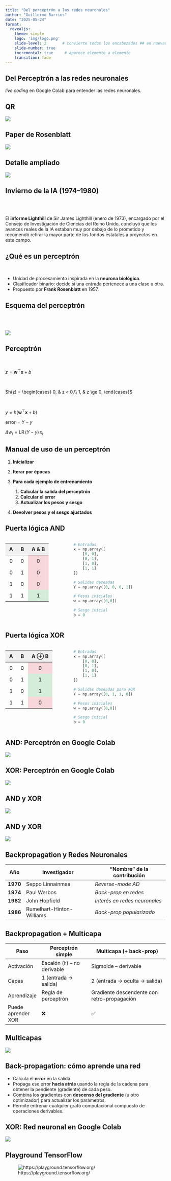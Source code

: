 ```yaml
---
title: "Del perceptrón a las redes neuronales"
author: "Guillermo Barrios"
date: "2025-05-24"
format:
  revealjs:
    theme: simple
    logo: 'img/logo.png'
    slide-level: 2       # convierte todos los encabezados ## en nuevas diapositivas
    slide-number: true
    incremental: true     # aparece elemento a elemento
    transition: fade
---
```



## Del Perceptrón a las redes neuronales {.center}
::: incremental 
_live coding_ en Google Colab para entender las redes neuronales.
:::

## QR {.center}

![](img/qrcode_altamarmx.github.io.png)

## Paper de Rosenblatt

![](img/summary_perceptron.png){ .lightbox}



## Detalle ampliado

![](img/language_translation.png){ .lightbox }

## Invierno de la IA (1974--1980)


<br>
<br>


  El **informe Lighthill** de Sir James Lighthill (enero de 1973), encargado por el Consejo de Investigación de Ciencias del Reino Unido, concluyó que los avances reales de la IA estaban muy por debajo de lo prometido y recomendó retirar la mayor parte de los fondos estatales a proyectos en este campo.


## ¿Qué es un perceptrón

<br>

- Unidad de procesamiento inspirada en la **neurona biológica**.  
- Clasificador binario: decide si una entrada pertenece a una clase u otra.  
- Propuesto por **Frank Rosenblatt** en 1957.


## Esquema del perceptrón

<br>
<br>

![](img/perceptron_scheme.png){ .lightbox}


## Perceptrón

<br>

$z = \mathbf{w}^\top \mathbf{x} + b$

<br>

$h(z) =
\begin{cases}
0, & z < 0,\\
1, & z \ge 0,
\end{cases}$

<br>

$y = h\bigl(\mathbf{w}^\top \mathbf{x} + b\bigr)$
<!-- $y = f_{w,b}(\mathbf{x}) = h\bigl(\mathbf{w}^\top \mathbf{x} + b\bigr)$ -->

<!-- ## Error y actualización -->

$\text{error}=Y−y$ 

$\Delta w_i = \mathrm{LR}\,\bigl(Y - y\bigr)\,x_i$



## Manual de uso de un perceptrón


1. **Inicializar**  
   <!-- - Poner todos los pesos en cero.  
   - Poner el sesgo (bias) en cero. -->

2. **Iterar por épocas**  
   <!-- - Repetir el ciclo de aprendizaje un número fijo de veces. -->

3. **Para cada ejemplo de entrenamiento**  
   1. **Calcular la salida del perceptrón**  
      <!-- - Multiplicar las entradas por sus pesos, sumar el sesgo y aplicar la función de activación (paso unitario).   -->
   2. **Calcular el error**  
      <!-- - Restar la salida obtenida de la etiqueta correcta.   -->
   3. **Actualizar los pesos y sesgo**  
      <!-- - Ajustar cada peso proporcional al error, a la entrada correspondiente y a la tasa de aprendizaje.   -->
   <!-- 4. **Actualizar el sesgo**   -->
      <!-- - Ajustar el sesgo proporcional al error y a la tasa de aprendizaje. -->

4. **Devolver pesos y el sesgo ajustados**

## Puerta lógica AND


:::: {.columns}

:::{.column width="40%" .right }

<table>
  <thead style="background-color: #f0f0f0;">
    <tr>
      <th style="padding: 8px 12px; text-align: center;">A</th>
      <th style="padding: 8px 12px; text-align: center;">B</th>
      <th style="padding: 8px 12px; text-align: center;">A & B</th>
    </tr>
  </thead>
  <tbody>
    <tr>
      <td style="padding: 8px 12px; text-align: center;">0</td>
      <td style="padding: 8px 12px; text-align: center;">0</td>
      <td style="background-color: #f8d7da; padding: 8px 12px; text-align: center;">0</td>
    </tr>
    <tr>
      <td style="padding: 8px 12px; text-align: center;">0</td>
      <td style="padding: 8px 12px; text-align: center;">1</td>
      <td style="background-color: #f8d7da; padding: 8px 12px; text-align: center;">0</td>
    </tr>
    <tr>
      <td style="padding: 8px 12px; text-align: center;">1</td>
      <td style="padding: 8px 12px; text-align: center;">0</td>
      <td style="background-color: #f8d7da; padding: 8px 12px; text-align: center;">0</td>
    </tr>
    <tr>
      <td style="padding: 8px 12px; text-align: center;">1</td>
      <td style="padding: 8px 12px; text-align: center;">1</td>
      <td style="background-color: #d4edda; padding: 8px 12px; text-align: center;">1</td>
    </tr>
  </tbody>
</table>

:::

:::{.column width="60%"}
```python 
# Entradas
x = np.array([
    [0, 0],
    [0, 1],
    [1, 0],
    [1, 1]
])

# Salidas deseadas
Y = np.array([0, 0, 0, 1])

# Pesos iniciales
w = np.array([0,0])

# Sesgo inicial
b = 0
``` 
:::

::::


## Puerta lógica XOR

:::: {.columns}

:::{.column width="40%" .right}

<table>
  <thead style="background-color: #f0f0f0;">
    <tr>
      <th style="padding: 8px 12px; text-align: center;">A</th>
      <th style="padding: 8px 12px; text-align: center;">B</th>
      <th style="padding: 8px 12px; text-align: center;">A ⊕ B</th>
    </tr>
  </thead>
  <tbody>
    <tr>
      <td style="padding: 8px 12px; text-align: center;">0</td>
      <td style="padding: 8px 12px; text-align: center;">0</td>
      <td style="background-color: #f8d7da; padding: 8px 12px; text-align: center;">0</td>
    </tr>
    <tr>
      <td style="padding: 8px 12px; text-align: center;">0</td>
      <td style="padding: 8px 12px; text-align: center;">1</td>
      <td style="background-color: #d4edda; padding: 8px 12px; text-align: center;">1</td>
    </tr>
    <tr>
      <td style="padding: 8px 12px; text-align: center;">1</td>
      <td style="padding: 8px 12px; text-align: center;">0</td>
      <td style="background-color: #d4edda; padding: 8px 12px; text-align: center;">1</td>
    </tr>
    <tr>
      <td style="padding: 8px 12px; text-align: center;">1</td>
      <td style="padding: 8px 12px; text-align: center;">1</td>
      <td style="background-color: #f8d7da; padding: 8px 12px; text-align: center;">0</td>
    </tr>
  </tbody>
</table>

:::

:::{.column width="60%"}

  ```python
  # Entradas
  x = np.array([
      [0, 0],
      [0, 1],
      [1, 0],
      [1, 1]
  ])

  # Salidas deseadas para XOR
  Y = np.array([0, 1, 1, 0])

# Pesos iniciales
w = np.array([0,0])

# Sesgo inicial
b = 0
```

:::

::::

## AND: Perceptrón en Google Colab

[![](img/google_colab_AND.png)](https://colab.research.google.com/drive/1OMee_vTQXbdsXTrN6syQydwA8k_ccVp_?usp=sharing)



## XOR: Perceptrón en Google Colab

[![](img/google_colab_XOR.png)](https://colab.research.google.com/drive/10nrTgGWWoMYsv_Os3cbFlF0eAI1Spx1p?usp=sharing)



## AND y XOR

![](img/error_XOR.png){.lightbox} 

## AND y XOR {.center}

![](img/and_or_xor.png){.lightbox}


## Backpropagation y Redes Neuronales

| Año      | Investigador              | “Nombre” de la contribución   |
| -------- | ------------------------- | ---------------------------   |
| **1970** | Seppo Linnainmaa          | *Reverse-mode AD*             |
| **1974** | Paul Werbos               | *Back-prop en redes*          |
| **1982** | John Hopfield             | *Interés en redes neuronales* |
| **1986** | Rumelhart-Hinton-Williams | *Back-prop popularizado*      |


## Backpropagation + Multicapa

| Paso               | Perceptrón simple            | Multicapa (+ back-prop)                     |
| ------------------ | ---------------------------- | ------------------------------------------- |
| Activación         | Escalón (`h`) – no derivable | Sigmoide – derivable                        |
| Capas              | 1 (entrada → salida)         | 2 (entrada → oculta → salida)               |
| Aprendizaje        | Regla de perceptrón          | Gradiente descendente con retro-propagación |
| Puede aprender XOR | ❌                            | ✅                                           |

## Multicapas {.center}

![](img/multicapas.png)

## Back-propagation: cómo aprende una red


* Calcula el **error** en la salida.
* Propaga ese error **hacia atrás** usando la regla de la cadena para obtener la pendiente (gradiente) de cada peso.
* Combina los gradientes con **descenso del gradiente** (u otro optimizador) para actualizar los parámetros.
* Permite entrenar cualquier grafo computacional compuesto de operaciones derivables.




## XOR: Red neuronal en Google Colab

[![](img/red_xor.png)](https://colab.research.google.com/drive/11L2vVBkQ65aNBMT-lrMGZjp5Q9606Nn9?usp=sharing)



## Playground TensorFlow {.center}

![https://playground.tensorflow.org/](https://playground.tensorflow.org/)
